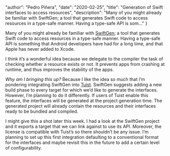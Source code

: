 
  "author": "Pedro Piñera",
  "date": "2020-02-25",
  "title": "Generation of Swift interfaces to access resources",
  "description": "Many of you might already be familiar with SwiftGen; a tool that generates Swift code to access resources in a type-safe manner. Having a type-safe API is som..."
}




Many of you might already be familiar with [SwiftGen](https://github.com/SwiftGen/SwiftGen); a tool that generates Swift code to access resources in a type-safe manner. Having a type-safe API is something that Android developers have had for a long time, and that Apple has never added to Xcode.

I think it’s a wonderful idea because we delegate to the compiler the task of checking whether a resource exists or not. It prevents apps from crashing at runtime, and thus improves the stability of the apps.

_Why am I bringing this up?_ Because I like the idea so much that I’m pondering integrating SwiftGen into [Tuist](https://tuist.io). SwiftGen suggests adding a new build phase to every target for which we’d like to generate the interfaces. However, I’m planning to do it differently. If users of Tuist enable this feature, the interfaces will be generated at the project generation time. The generated project will already contain the resources and their interfaces ready to be bundled and compiled.

I might give this a shot later this week. I had a look at the SwiftGen project and it exports a target that we can link against to use its API. Moreover, the license is compatible with Tuist’s so there shouldn’t be any issue.
I’m planning to set up this first integration defaulting to a conventional format for the interfaces and maybe revisit this in the future to add a certain level of configurability.

    